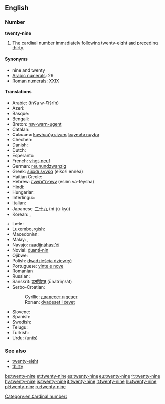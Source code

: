==English==

===Number===
'''twenty-nine'''

# The [[cardinal]] [[number]] immediately following [[twenty-eight]] and preceding [[thirty]].

====Synonyms====
* nine and twenty
* [[w:Arabic numerals|Arabic numerals]]: 29
* [[w:Roman numerals|Roman numerals]]: XXIX

====Translations====
{{trans-top|cardinal number}}
* Arabic: {{Arab|[[تسعة وعشرين]]}} (tísʕa w-ʕišrīn)
* Azeri: {{t+|az|iyirmi doqquz}}
* Basque: {{t+|eu|hogeita bederatzi|xs=Basque}}
* Bengali: {{t-|bn|উনতিরিশ|tr=unôtirish|sc=Beng}}
* Breton: [[nav-warn-ugent]]
* Catalan: {{t+|ca|vint-i-nou}}
* Cebuano: [[kawhaa'g siyam]], [[baynete nuybe]]
* Chechen: {{tø|ce|ткъе исс|tr=tqe iss}}
* Danish: {{t-|da|niogtyve}}
* Dutch: {{t+|nl|negenentwintig|f}}
* Esperanto: {{t-|eo|dudek naŭ|xs=Esperanto}}
* French: [[vingt-neuf]] {{m}}
* German: [[neunundzwanzig]] {{f}}
* Greek: [[είκοσι εννέα]] (eíkosi ennéa)
* Haitian Creole: {{tø|ht|ventnèf}}
* Hebrew: [[עשרים־ותשעה]] (esrím və-téysha)
* Hindi: {{t+|hi|उनतीस|tr=untīs|xs=Hindi}}
* Hungarian: {{t+|hu|huszonkilenc}}
* Interlingua: {{t-|ia|vinti-nove}}
* Italian: {{t+|it|ventinove}}
* Japanese: [[二十九]] (ni-jū-kyū)
* Korean: {{t-|ko|스물아홉|tr=seumul ahob|sc=Kore}}, {{t-|ko|이십구|tr=isibgu|sc=Kore}}
{{trans-mid}}
* Latin: {{t-|la|undetriginta}}
* Luxembourgish: {{t-|lb|nénganzwanzeg}}
* Macedonian: {{t-|mk|дваесет и девет|tr=dváeset i dévet}}
* Malay: {{t-|ms|dua puluh sembilan}}, {{t-|ms|sembilan likur}}
* Navajo: [[naadįįnáhástʼéí]]
* Novial: [[duanti-nin]]
* Ojibwe: {{tø|oj|niishtana-ashi-zhaangaswi}}
* Polish: [[dwadzieścia dziewięć]]
* Portuguese: [[vinte e nove]] {{m}}
* Romanian: {{t-|ro|douăzeci și nouă}}
* Russian: {{t+|ru|двадцать девять|tr=dvádtsat’ dévjat’}}
* Sanskrit: [[ऊनत्रिंशत्]] (ūnatriṃśát)
* Serbo-Croatian:
*: Cyrillic: [[двадесет и девет]]
*: Roman: [[dvadeset i devet]]
* Slovene: {{t-|sl|devetindvajset}}
* Spanish: {{t+|es|veintinueve}}
* Swedish: {{t+|sv|tjugonio}}
* Telugu: {{t-|te|ఇరవై తొమ్మిది|tr=iravai tommidi}}
* Turkish: {{t+|tr|yirmi dokuz}}
* Urdu: {{ur-Arab|[[انتیس]]}} (untīs)
{{trans-bottom}}

===See also===
* [[twenty-eight]]
* [[thirty]]

[[Category:en:Cardinal numbers]]

[[bs:twenty-nine]]
[[et:twenty-nine]]
[[es:twenty-nine]]
[[eu:twenty-nine]]
[[fr:twenty-nine]]
[[hy:twenty-nine]]
[[is:twenty-nine]]
[[it:twenty-nine]]
[[lt:twenty-nine]]
[[hu:twenty-nine]]
[[pl:twenty-nine]]
[[ru:twenty-nine]]